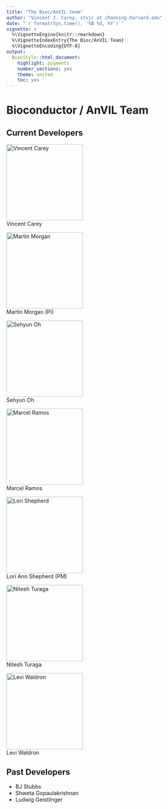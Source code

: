 ```yaml
---
title: "The Bioc/AnVIL team"
author: "Vincent J. Carey, stvjc at channing.harvard.edu"
date: "`r format(Sys.time(), '%B %d, %Y')`"
vignette: >
  %\VignetteEngine{knitr::rmarkdown}
  %\VignetteIndexEntry{The Bioc/AnVIL Team}
  %\VignetteEncoding{UTF-8}
output:
  BiocStyle::html_document:
    highlight: pygments
    number_sections: yes
    theme: united
    toc: yes
---
```

# Bioconductor / AnVIL Team

## Current Developers
<div class="container">
<div class="row align-items-center">
<div class="col">
<img src="images/teampics/VinceCarey.jpg" width="200px" alt="Vincent Carey" title="Vincent Carey"/>
<br> Vincent Carey
</div>
<div class="col">
<img src="images/teampics/MartinMorgan.jpg" width="200px" alt="Martin Morgan" title="Martin Morgan"/>
<br>Martin Morgan (PI)
</div>
</div>
<div class="row align-items-center">
<div class="col">
<img src="images/teampics/SehyunOh.jpg" width="200px" alt="Sehyun Oh" title="Sehyun Oh"/>
<br> Sehyun Oh
</div>
<div class="col">
<img src="images/teampics/MarcelRamos.jpg" width="200px" alt="Marcel Ramos" title="Marcel Ramos"/>
<br>Marcel Ramos
</div>
</div>
<div class="row align-items-center">
<div class="col">
<img src="images/teampics/LoriShepherd.jpg" width="200px" alt="Lori Shepherd" title="Lori Shepherd"/>
<br>Lori Ann Shepherd (PM)
</div>
<div class="col">
<img src="images/teampics/NiteshTuraga.jpeg" width="200px" alt="Nitesh Turaga" title="Nitesh Turaga"/>
<br>Nitesh Turaga
</div>
</div>
<div class="row align-items-center">
<div class="col">
<img src="images/teampics/LeviWaldron.jpg" width="200px" alt="Levi Waldron" title="Levi Waldron"/>
<br> Levi Waldron
</div>
</div>
</div>

## Past Developers

<ul>
  <li>BJ Stubbs</li>
  <li>Shweta Gopaulakrishnan</li>
  <li>Ludwig Geistlinger</li>
</ul>

